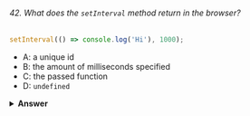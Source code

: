 ###### 42. What does the `setInterval` method return in the browser?

```javascript
setInterval(() => console.log('Hi'), 1000);
```

- A: a unique id
- B: the amount of milliseconds specified
- C: the passed function
- D: `undefined`

<details>
<summary>
<b>Answer</b>
</summary>

#### Answer: A

It returns a unique id. This id can be used to clear that interval with the `clearInterval()` function.

</details>
